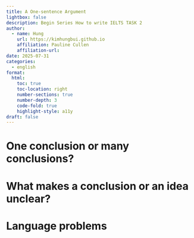 ```yaml
---
title: A One-sentence Argument
lightbox: false
description: Begin Series How to write IELTS TASK 2
author:
  - name: Hung
    url: https://kimhungbui.github.io
    affiliation: Pauline Cullen
    affiliation-url: 
date: 2025-07-31
categories:
  - english
format:
  html:
    toc: true
    toc-location: right
    number-sections: true
    number-depth: 3
    code-fold: true
    highlight-style: a11y
draft: false
---
```

# One conclusion or many conclusions?



# What makes a conclusion or an idea unclear?



# Language problems